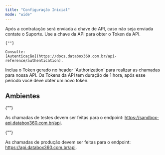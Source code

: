 ```yaml
---
title: "Configuração Inicial"
mode: "wide"
---
```


<Steps>
  <Step title="Obtenha sua chave de API">
    Após a contratação será enviada a chave de API, caso não seja enviada contate o  Suporte.
  </Step>
  <Step title="Obtenha o token da API">
    Use a chave da API para obter o Token da API.

    {""}

    Consulte:
    [Autenticação](https://docs.databox360.com.br/api-reference/authentication).
  </Step>
  <Step title="Realize chamadas para API">
    Inclua o Token gerado no header `Authorization` para realizar as chamadas
    para nossa API.
  </Step>
  <Step title="Renove seu token">
    Os Tokens da API tem duração de 1 hora, após esse período você deve obter um
    novo token.
  </Step>
</Steps>

## Ambientes

<Card title="🚧 Endpoints para teste e produção">
  {""}

  As chamadas de testes devem ser feitas para o endpoint: https://sandbox-api.databox360.com.br/api.

  {""}

  As chamadas de produção devem ser feitas para o endpoint: https://api.databox360.com.br/api.
</Card>